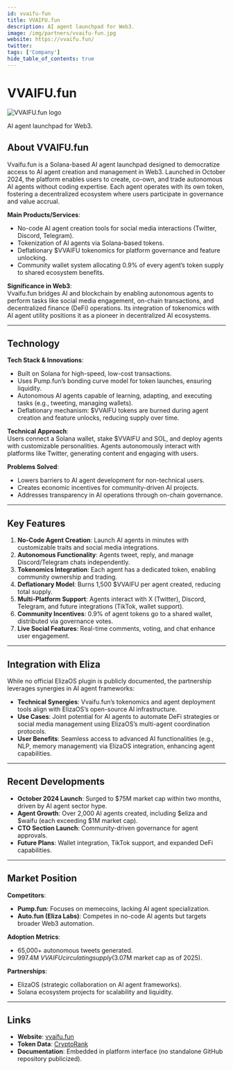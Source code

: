 ---
id: vvaifu-fun
title: VVAIFU.fun
description: AI agent launchpad for Web3.
image: /img/partners/vvaifu-fun.jpg
website: https://vvaifu.fun/
twitter:
tags: ['Company']
hide_table_of_contents: true
---

# VVAIFU.fun

<div className="partner-logo">
  <img src="/img/partners/vvaifu-fun.jpg" alt="VVAIFU.fun logo" />
</div>

AI agent launchpad for Web3.

## About VVAIFU.fun

Vvaifu.fun is a Solana-based AI agent launchpad designed to democratize access to AI agent creation and management in Web3. Launched in October 2024, the platform enables users to create, co-own, and trade autonomous AI agents without coding expertise. Each agent operates with its own token, fostering a decentralized ecosystem where users participate in governance and value accrual.

**Main Products/Services**:

- No-code AI agent creation tools for social media interactions (Twitter, Discord, Telegram).
- Tokenization of AI agents via Solana-based tokens.
- Deflationary $VVAIFU tokenomics for platform governance and feature unlocking.
- Community wallet system allocating 0.9% of every agent’s token supply to shared ecosystem benefits.

**Significance in Web3**:  
Vvaifu.fun bridges AI and blockchain by enabling autonomous agents to perform tasks like social media engagement, on-chain transactions, and decentralized finance (DeFi) operations. Its integration of tokenomics with AI agent utility positions it as a pioneer in decentralized AI ecosystems.

---

## Technology

**Tech Stack & Innovations**:

- Built on Solana for high-speed, low-cost transactions.
- Uses Pump.fun’s bonding curve model for token launches, ensuring liquidity.
- Autonomous AI agents capable of learning, adapting, and executing tasks (e.g., tweeting, managing wallets).
- Deflationary mechanism: $VVAIFU tokens are burned during agent creation and feature unlocks, reducing supply over time.

**Technical Approach**:  
Users connect a Solana wallet, stake $VVAIFU and SOL, and deploy agents with customizable personalities. Agents autonomously interact with platforms like Twitter, generating content and engaging with users.

**Problems Solved**:

- Lowers barriers to AI agent development for non-technical users.
- Creates economic incentives for community-driven AI projects.
- Addresses transparency in AI operations through on-chain governance.

---

## Key Features

1. **No-Code Agent Creation**: Launch AI agents in minutes with customizable traits and social media integrations.
2. **Autonomous Functionality**: Agents tweet, reply, and manage Discord/Telegram chats independently.
3. **Tokenomics Integration**: Each agent has a dedicated token, enabling community ownership and trading.
4. **Deflationary Model**: Burns 1,500 $VVAIFU per agent created, reducing total supply.
5. **Multi-Platform Support**: Agents interact with X (Twitter), Discord, Telegram, and future integrations (TikTok, wallet support).
6. **Community Incentives**: 0.9% of agent tokens go to a shared wallet, distributed via governance votes.
7. **Live Social Features**: Real-time comments, voting, and chat enhance user engagement.

---

## Integration with Eliza

While no official ElizaOS plugin is publicly documented, the partnership leverages synergies in AI agent frameworks:

- **Technical Synergies**: Vvaifu.fun’s tokenomics and agent deployment tools align with ElizaOS’s open-source AI infrastructure.
- **Use Cases**: Joint potential for AI agents to automate DeFi strategies or social media management using ElizaOS’s multi-agent coordination protocols.
- **User Benefits**: Seamless access to advanced AI functionalities (e.g., NLP, memory management) via ElizaOS integration, enhancing agent capabilities.

---

## Recent Developments

- **October 2024 Launch**: Surged to $75M market cap within two months, driven by AI agent sector hype.
- **Agent Growth**: Over 2,000 AI agents created, including $eliza and $waifu (each exceeding $1M market cap).
- **CTO Section Launch**: Community-driven governance for agent approvals.
- **Future Plans**: Wallet integration, TikTok support, and expanded DeFi capabilities.

---

## Market Position

**Competitors**:

- **Pump.fun**: Focuses on memecoins, lacking AI agent specialization.
- **Auto.fun (Eliza Labs)**: Competes in no-code AI agents but targets broader Web3 automation.

**Adoption Metrics**:

- 65,000+ autonomous tweets generated.
- 997.4M $VVAIFU circulating supply ($3.07M market cap as of 2025).

**Partnerships**:

- ElizaOS (strategic collaboration on AI agent frameworks).
- Solana ecosystem projects for scalability and liquidity.

---

## Links

- **Website**: [vvaifu.fun](https://vvaifu.fun)
- **Token Data**: [CryptoRank](https://cryptorank.io/price/dasha)
- **Documentation**: Embedded in platform interface (no standalone GitHub repository publicized).

